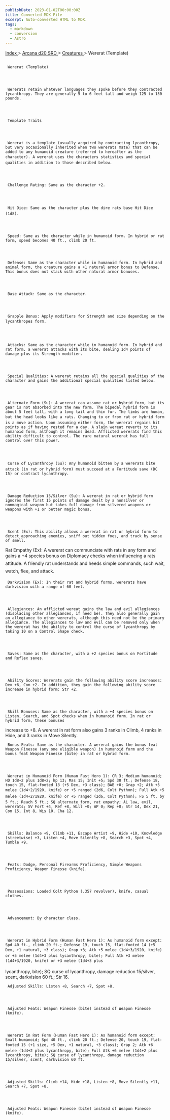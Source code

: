 ```yaml
---
publishDate: 2023-01-02T00:00:00Z
title: Converted MDX File
excerpt: Auto-converted HTML to MDX.
tags:
  - markdown
  - conversion
  - Astro
---
```


[
Index
](-index) >
[
Arcana d20 SRD
](arcana-d20-srd-index) >
[
Creatures
](arcana-d20-srd-creatures-index) > Wererat (Template)

##

     Wererat (Template)




     Wererats retain whatever languages they spoke before they contracted lycanthropy. They are generally 5 to 6 feet tall and weigh 125 to 150 pounds.




     Template Traits




     Wererat is a template (usually acquired by contracting lycanthropy, but very occasionally inherited when two wererats mate) that can be added to any humanoid creature (referred to hereafter as the character). A wererat uses the characters statistics and special qualities in addition to those described below.




     Challenge Rating: Same as the character +2.




     Hit Dice: Same as the character plus the dire rats base Hit Dice (1d8).




     Speed: Same as the character while in humanoid form. In hybrid or rat form, speed becomes 40 ft., climb 20 ft.




     Defense: Same as the character while in humanoid form. In hybrid and animal form, the creature gains a +1 natural armor bonus to Defense. This bonus does not stack with other natural armor bonuses.




     Base Attack: Same as the character.




     Grapple Bonus: Apply modifiers for Strength and size depending on the lycanthropes form.




     Attacks: Same as the character while in humanoid form. In hybrid and rat form, a wererat attacks with its bite, dealing 1d4 points of damage plus its Strength modifier.




     Special Qualities: A wererat retains all the special qualities of the character and gains the additional special qualities listed below.




     Alternate Form (Su): A wererat can assume rat or hybrid form, but its gear is not absorbed into the new form. The bipedal hybrid form is about 5 feet tall, with a long tail and thin fur. The limbs are human, but the head looks like a rats. Changing to or from rat or hybrid form is a move action. Upon assuming either form, the wererat regains hit points as if having rested for a day. A slain wereat reverts to its humanoid form, although it remains dead. Afflicted wererats find this ability difficult to control. The rare natural wererat has full control over this power.




     Curse of Lycanthropy (Su): Any humanoid bitten by a wererats bite attack (in rat or hybrid form) must succeed at a Fortitude save (DC 15) or contract lycanthropy.




     Damage Reduction 15/Silver (Su): A wererat in rat or hybrid form ignores the first 15 points of damage dealt by a nonsilver or nonmagical weapon but takes full damage from silvered weapons or weapons with +1 or better magic bonus.




     Scent (Ex): This ability allows a wererat in rat or hybrid form to detect approaching enemies, sniff out hidden foes, and track by sense of smell.

Rat Empathy (Ex): A wererat can communciate with rats in any form and gains a +4 species bonus on Diplomacy checks when influencing a rats attitude. A friendly rat understands and heeds simple commands, such wait, watch, flee, and attack.

     Darkvision (Ex): In their rat and hybrid forms, wererats have darkvision with a range of 60 feet.




     Allegiances: An afflicted wereat gains the law and evil allegiances (displacing other allegiances, if need be). They also generally gain an allegiance to other wererats, although this need not be the primary allegiance. The allegiances to law and evil can be removed only when the wererat has the ability to control the curse of lycanthropy by taking 10 on a Control Shape check.




     Saves: Same as the character, with a +2 species bonus on Fortitude and Reflex saves.




     Ability Scores: Wererats gain the following ability score increases: Dex +6, Con +2. In addition, they gain the following ability score increase in hybrid form: Str +2.




     Skill Bonuses: Same as the character, with a +4 species bonus on Listen, Search, and Spot checks when in humanoid form. In rat or hybrid form, these bonuses

increase to +8. A wererat in rat form also gains 3 ranks in Climb, 4 ranks in Hide, and 3 ranks in Move Silently.

     Bonus Feats: Same as the character. A wererat gains the bonus feat Weapon Finesse (any one eligible weapon) in humanoid form and the bonus feat Weapon Finesse (bite) in rat or hybrid form.




     Wererat in Humanoid Form (Human Fast Hero 1): CR 3; Medium humanoid; HD 1d8+2 plus 1d8+2; hp 13; Mas 15; Init +5; Spd 30 ft.; Defense 18, touch 15, flat-footed 13 (+5 Dex, +3 class); BAB +0; Grap +2; Atk +5 melee (1d4+2/1920, knife) or +5 ranged (2d6, Colt Python); Full Atk +5 melee (1d4+2/1920, knife) or +5 ranged (2d6, Colt Python); FS 5 ft. by 5 ft.; Reach 5 ft.; SQ alternate form, rat empathy; AL law, evil, wererats; SV Fort +4, Ref +8, Will +0; AP 0; Rep +0; Str 14, Dex 21, Con 15, Int 8, Wis 10, Cha 12.




     Skills: Balance +9, Climb +11, Escape Artist +9, Hide +10, Knowledge (streetwise) +3, Listen +4, Move Silently +8, Search +3, Spot +4, Tumble +9.




     Feats: Dodge, Personal Firearms Proficiency, Simple Weapons Proficiency, Weapon Finesse (knife).




     Possessions: Loaded Colt Python (.357 revolver), knife, casual clothes.




     Advancement: By character class.




     Wererat in Hybrid Form (Human Fast Hero 1): As humanoid form except: Spd 40 ft., climb 20 ft.; Defense 19, touch 15, flat-footed 14 (+5 Dex, +1 natural, +3 class); Grap +3; Atk +5 melee (1d4+3/1920, knife) or +5 melee (1d4+3 plus lycanthropy, bite); Full Atk +3 melee (1d4+3/1920, knife) or +3 melee (1d4+3 plus

lycanthropy, bite); SQ curse of lycanthropy, damage reduction 15/silver, scent, darkvision 60 ft.; Str 16.

     Adjusted Skills: Listen +8, Search +7, Spot +8.




     Adjusted Feats: Weapon Finesse (bite) instead of Weapon Finesse (knife).




     Wererat in Rat Form (Human Fast Hero 1): As humanoid form except: Small humanoid; Spd 40 ft., climb 20 ft.; Defense 20, touch 19, flat-footed 15 (+1 size, +5 Dex, +1 natural, +3 class); Grap 2; Atk +6 melee (1d4+2 plus lycanthropy, bite); Full Atk +6 melee (1d4+2 plus lycanthropy, bite); SQ curse of lycanthropy, damage reduction 15/silver, scent, darkvision 60 ft.




     Adjusted Skills: Climb +14, Hide +18, Listen +8, Move Silently +11, Search +7, Spot +8.




     Adjusted Feats: Weapon Finesse (bite) instead of Weapon Finesse (knife).

